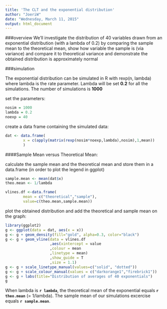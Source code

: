 ```yaml
---
title: 'The CLT and the exponential distribution'
author: "JoeriW"
date: "Wednesday, March 11, 2015"
output: html_document
---
```


###overview
We'll investigate the distribution of 40 variables drawn from an exponential distribution (with a lambda of 0.2)
by comparing the sample mean to the theoretical mean, show how variable the sample is (via variance) and compare it to 
theoretical variance and demonstrate the obtained distribution is approximately normal

###simulation

The exponential distribution can be simulated in R with rexp(n, lambda) where lambda is the rate parameter. Lambda will be set
**0.2** for all the simulations. The number of simulations is **1000**

set the parameters:
```r
nosim = 1000
lambda = 0.2
noexp = 40
```

create a data frame containing the simulated data:
```r
dat <- data.frame(
        x = c(apply(matrix(rexp(nosim*noexp,lambda),nosim),1,mean))
        )
```

####Sample Mean versus Theoretical Mean:

calculate the sample mean and the theoretical mean and store them in a data.frame (in order to plot the legend in ggplot)
```r
sample.mean <- mean(dat$x)
theo.mean <- 1/lambda

vlines.df <-data.frame(
        mean = c("theoretical","sample"),
        value=c(theo.mean,sample.mean))
```

plot the obtained distribution and add the theoretical and sample mean on the graph:
```r
library(ggplot2)
g <- ggplot(data = dat, aes(x = x))
g <- g + geom_density(fill="gold", alpha=0.3, color="black")
g <- g + geom_vline(data = vlines.df
                    ,aes(xintercept = value
                    ,colour = mean
                    ,linetype = mean)
                    ,show_guide = T
                    ,size = 1.1)
g <- g + scale_linetype_manual(values=c("solid", "dotted"))
g <- g + scale_colour_manual(values = c("darkorange1","firebrick1"))
g <- g + labs(title="Distribution of averages of 40 exponentials")
g
```

When lambda is **`r lambda`**, the theoretical mean of the exponential equals **`r theo.mean`** (= 1/lambda). 
The sample mean of our simulations excercise equals **`r sample.mean`**.


